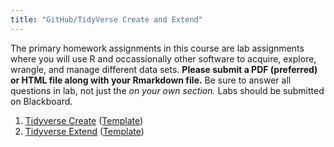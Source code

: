 ```yaml
---
title: "GitHub/TidyVerse Create and Extend"
---
```


The primary homework assignments in this course are lab assignments where you will use R and occassionally other software to acquire, explore, wrangle, and manage different
data sets. **Please submit a PDF (preferred) or HTML file along with your Rmarkdown file.** Be sure to answer all questions in lab, not just the *on your own section.* Labs should be submitted on Blackboard.

<ol start='1'>
<li value='1'> <a href='https://htmlpreview.github.io/?https://georgehagstrom.github.io/DATA607Fall2025/assignments/tidygit/tidycreate.html'>Tidyverse Create</a> (<a href='https://github.com/georgehagstrom/DATA607Fall2025/blob/main/website/assignments/tidygit/tidycreate.qmd?raw=true'>Template</a>)</li>

<li value='2'> <a href='https://htmlpreview.github.io/?https://georgehagstrom.github.io/DATA607Fall2025/assignments/tidygit/tidyextend.html'>Tidyverse Extend</a> (<a href='https://github.com/georgehagstrom/DATA607Fall2025/blob/master/inst/tidygit/tidyextend.qmd?raw=true'>Template</a>)</li>

</ol>
